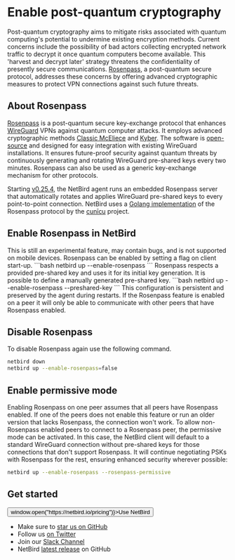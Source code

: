 
# Enable post-quantum cryptography
Post-quantum cryptography aims to mitigate risks associated with quantum computing's potential to undermine existing encryption methods.
Current concerns include the possibility of bad actors collecting encrypted network traffic to decrypt it once quantum computers become available.
This 'harvest and decrypt later' strategy threatens the confidentiality of presently secure communications.
[Rosenpass](https://rosenpass.eu), a post-quantum secure protocol, addresses these concerns by offering advanced cryptographic measures to protect VPN connections against such future threats.


## About Rosenpass
[Rosenpass](https://rosenpass.eu) is a post-quantum secure key-exchange protocol that enhances [WireGuard](https://www.wireguard.com/) VPNs against quantum computer attacks.
It employs advanced cryptographic methods [Classic McEliece](https://classic.mceliece.org) and [Kyber](https://pq-crystals.org/kyber/).
The software is [open-source](https://github.com/rosenpass/rosenpass) and designed for easy integration with existing WireGuard installations.
It ensures future-proof security against quantum threats by continuously generating and rotating WireGuard pre-shared keys every two minutes.
Rosenpass can also be used as a generic key-exchange mechanism for other protocols.

Starting [v0.25.4](https://github.com/netbirdio/netbird/releases), the NetBird agent runs an embedded Rosenpass server
that automatically rotates and applies WireGuard pre-shared keys to every point-to-point connection.
<Note>
    NetBird uses a [Golang implementation](https://github.com/cunicu/go-rosenpass) of the Rosenpass protocol by the [cunīcu](https://cunicu.li) project.
</Note>

## Enable Rosenpass in NetBird
<Note>
    This is still an experimental feature, may contain bugs, and is not supported on mobile devices.
</Note>
Rosenpass can be enabled by setting a flag on client start-up.
```bash
netbird up --enable-rosenpass
```
Rosenpass respects a provided pre-shared key and uses it for its initial key generation. It is possible to define a manually generated pre-shared key.
```bash
netbird up --enable-rosenpass --preshared-key <preshared-key>
```
This configuration is persistent and preserved by the agent during restarts.

<Note>
    If the Rosenpass feature is enabled on a peer it will only be able to communicate with other peers that have Rosenpass enabled.
</Note>

## Disable Rosenpass

To disable Rosenpass again use the following command.
```bash
netbird down
netbird up --enable-rosenpass=false
```

## Enable permissive mode

Enabling Rosenpass on one peer assumes that all peers have Rosenpass enabled. If one of the peers does not enable this feature
or run an older version that lacks Rosenpass, the connection won't work.
To allow non-Rosenpass enabled peers to connect to a Rosenpass peer, the permissive mode can be activated. In this case,
the NetBird client will default to a standard WireGuard connection without pre-shared keys for those connections that
don't support Rosenpass. It will continue negotiating PSKs with Rosenpass for the rest, ensuring enhanced security wherever possible:

```bash
netbird up --enable-rosenpass --rosenpass-permissive
```


## Get started
<p float="center" >
    <Button name="button" className="button-5" onClick={() => window.open("https://netbird.io/pricing")}>Use NetBird</Button>
</p>

- Make sure to [star us on GitHub](https://github.com/netbirdio/netbird)
- Follow us [on Twitter](https://twitter.com/netbird)
- Join our [Slack Channel](https://join.slack.com/t/netbirdio/shared_invite/zt-2p5zwhm4g-8fHollzrQa5y4PZF5AEpvQ)
- NetBird [latest release](https://github.com/netbirdio/netbird/releases) on GitHub
